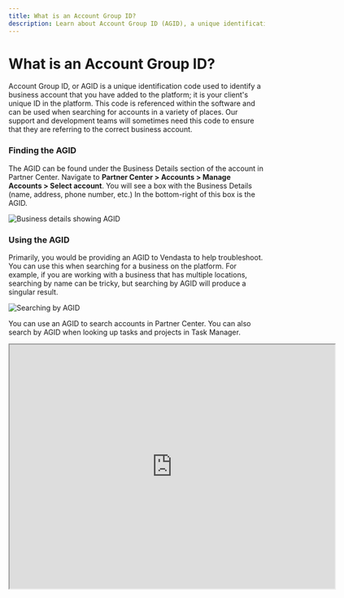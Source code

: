 ```yaml
---
title: What is an Account Group ID?
description: Learn about Account Group ID (AGID), a unique identification code used to identify a business account in the Vendasta platform
---
```


# What is an Account Group ID?

Account Group ID, or AGID is a unique identification code used to identify a business account that you have added to the platform; it is your client's unique ID in the platform. This code is referenced within the software and can be used when searching for accounts in a variety of places. Our support and development teams will sometimes need this code to ensure that they are referring to the correct business account.

### **Finding the AGID**

The AGID can be found under the Business Details section of the account in Partner Center. Navigate to **Partner Center > Accounts > Manage Accounts > Select account**. You will see a box with the Business Details (name, address, phone number, etc.) In the bottom-right of this box is the AGID.

![Business details showing AGID](./img/getting-started/account-group-id-business-details.png)

### **Using the AGID**

Primarily, you would be providing an AGID to Vendasta to help troubleshoot. You can use this when searching for a business on the platform. For example, if you are working with a business that has multiple locations, searching by name can be tricky, but searching by AGID will produce a singular result.

![Searching by AGID](./img/getting-started/account-group-id-search.png)

You can use an AGID to search accounts in Partner Center. You can also search by AGID when looking up tasks and projects in Task Manager.

<iframe 
  src="https://drive.google.com/file/d/1OCO3aJZ6kE8_kEWs8e5ESHQ4V6HBdRMH/preview" 
  width="640" 
  height="480" 
  allowFullScreen
></iframe>